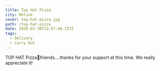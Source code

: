 ```yaml
---
title: Top Hat Pizza
city: Moline
cover: top-hat-pizza.jpg
path: /top-hat-pizza
date: 2020-03-30T13:57:40.157Z
tags:
  - Delivery
  - Carry Out
---
```



<InfoCard
  name="Top Hat Pizza"
  street="1509 15th Street"
  city="Moline, Illinois 61265"
  website=""
  facebookUrl="https://www.facebook.com/tophatpizza1/"
  phoneNumber="(309) 797-9177"
/>

TOP HAT Pizza🍕friends....thanks for your support at this time. We really appreciate it!
